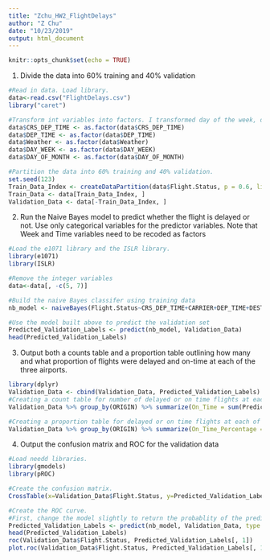 ```yaml
---
title: "Zchu_HW2_FlightDelays"
author: "Z Chu"
date: "10/23/2019"
output: html_document
---
```


```r
knitr::opts_chunk$set(echo = TRUE)
```

1. Divide the data into 60% training and 40% validation
```r
#Read in data. Load library.
data<-read.csv("FlightDelays.csv")
library("caret")

#Transform int variables into factors. I transformed day of the week, date of the month, time and also weather variables. 
data$CRS_DEP_TIME <- as.factor(data$CRS_DEP_TIME)
data$DEP_TIME <- as.factor(data$DEP_TIME)
data$Weather <- as.factor(data$Weather)
data$DAY_WEEK <- as.factor(data$DAY_WEEK)
data$DAY_OF_MONTH <- as.factor(data$DAY_OF_MONTH)

#Partition the data into 60% training and 40% validation.
set.seed(123)
Train_Data_Index <- createDataPartition(data$Flight.Status, p = 0.6, list = FALSE)
Train_Data <- data[Train_Data_Index, ]
Validation_Data <- data[-Train_Data_Index, ]
```

2. Run the Naive Bayes model to predict whether the flight is delayed or not. Use only categorical variables for the predictor variables. Note that Week and Time variables need to be recoded as factors
```r
#Load the e1071 library and the ISLR library.
library(e1071)
library(ISLR)

#Remove the integer variables
data<-data[, -c(5, 7)]

#Build the naive Bayes classifer using training data
nb_model <- naiveBayes(Flight.Status~CRS_DEP_TIME+CARRIER+DEP_TIME+DEST+FL_DATE+ORIGIN+Weather+DAY_WEEK+DAY_OF_MONTH+TAIL_NUM, data = data)

#Use the model built above to predict the validation set
Predicted_Validation_Labels <- predict(nb_model, Validation_Data)
head(Predicted_Validation_Labels)
```

3. Output both a counts table and a proportion table outlining how many and what proportion of flights were delayed and on-time at each of the three airports.
```r
library(dplyr)
Validation_Data <- cbind(Validation_Data, Predicted_Validation_Labels)
#Creating a count table for number of delayed or on time flights at each of the three airports. 
Validation_Data %>% group_by(ORIGIN) %>% summarize(On_Time = sum(Predicted_Validation_Labels == "ontime"), Delayed = sum(Predicted_Validation_Labels == "delayed"))

#Creating a proportion table for delayed or on time flights at each of the three airports. 
Validation_Data %>% group_by(ORIGIN) %>% summarize(On_Time_Percentage = sum(Predicted_Validation_Labels == "ontime")/n(), Delayed_Percentage = sum(Predicted_Validation_Labels == "delayed")/n())
```

4. Output the confusion matrix and ROC for the validation data
```r
#Load needd libraries.
library(gmodels)
library(pROC)

#Create the confusion matrix.
CrossTable(x=Validation_Data$Flight.Status, y=Predicted_Validation_Labels, prop.chisq = FALSE)

#Create the ROC curve.
#First, change the model slightly to return the probablity of the prediction.
Predicted_Validation_Labels <- predict(nb_model, Validation_Data, type = "raw")
head(Predicted_Validation_Labels)
roc(Validation_Data$Flight.Status, Predicted_Validation_Labels[, 1])
plot.roc(Validation_Data$Flight.Status, Predicted_Validation_Labels[, 1])
```